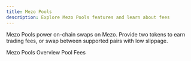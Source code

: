 ```yaml
---
title: Mezo Pools
description: Explore Mezo Pools features and learn about fees
---
```



Mezo Pools power on-chain swaps on Mezo. Provide two tokens to earn trading fees, or swap between supported pairs with low slippage.

<LinkButton href="/docs/users/features/mezo-pools/mezo-pools" icon="right-arrow">
  Mezo Pools Overview
</LinkButton>

<LinkButton href="/docs/users/features/mezo-pools/fees" variant="secondary" icon="right-arrow">
  Pool Fees
</LinkButton>


